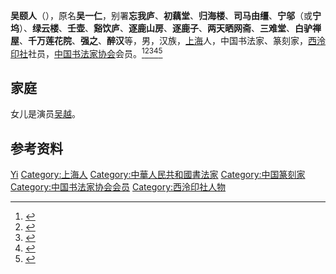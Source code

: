 '''吴颐人'''（{{bd|1942年|}}），原名'''吴一仁'''，别署'''忘我庐'''、'''初藕堂'''、'''归海楼'''、'''司马由缰'''、'''宁邬'''（或'''宁坞'''）、'''绿云楼'''、'''壬壶'''、'''谿饮庐'''、'''逐鹿山房'''、'''逐鹿子'''、'''两天晒网斋'''、'''三难堂'''、'''白驴禅屋'''、'''千万莲花院'''、'''强之'''、'''醉汉'''等，男，汉族，[[上海|上海]]人，中国书法家、篆刻家，[[西泠印社|西泠印社]]社员，[[中国书法家协会|中国书法家协会]]会员。<ref>{{Cite book|title=20世纪中华人物名字号辞典|author=周家珍编著|publisher=法律出版社|year=2000|isbn=9787503628320|location=北京|pages=}}</ref><ref>{{Cite book|title=中国当代文化艺术名人大辞典|author=刘波主编|publisher=国际文化出版公司|year=1993|isbn=9787800493898|location=北京|pages=}}</ref><ref>{{Cite book|title=中国近现代人物别名词典|author=徐为民编|publisher=沈阳出版社|year=1993|isbn=|location=沈阳|pages=}}</ref><ref>{{Cite book|title=中国当代书法家辞典|author=金通达主编|publisher=浙江人民出版社|year=2001|isbn=|location=杭州|pages=}}</ref><ref>{{Cite book|title=中国当代篆刻家辞典|author=金通达主编|publisher=浙江人民出版社|year=1997|isbn=|location=杭州|pages=}}</ref>

== 家庭 ==
女儿是演员[[吴越_(演员)|吴越]]。

== 参考资料 ==
{{reflist}}

{{中国人物小作品}}

{{Authority control}}
{{DEFAULTSORT:Wu吴}}
[[Category:吴姓|Yi]]
[[Category:上海人|Category:上海人]]
[[Category:中華人民共和國書法家|Category:中華人民共和國書法家]]
[[Category:中国篆刻家|Category:中国篆刻家]]
[[Category:中国书法家协会会员|Category:中国书法家协会会员]]
[[Category:西泠印社人物|Category:西泠印社人物]]